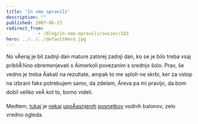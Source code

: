 ```yaml
---
title: 'In smo opravili'
description: ""
published: 2007-06-23
redirect_from: 
            - /blog/in-smo-opravili/swizec/183
hero: ../../../defaultHero.jpg
---
```


No vÄeraj je bil zadnji dan mature zatorej zadnji dan, ko se je bilo treba vsaj pribliÅ¾no obremenjevati s Äimerkoli povezanim s srednjo šolo. Prav, še vedno je treba Äakati na rezultate, ampak to me sploh ne skrbi, ker za vstop na izbrani faks potrebujem samo, da zdelam, Äreva pa mi pravijo, da bom dobil veliko veÄ kot to, bomo videli.

Medtem, [tukaj](http://uk.youtube.com/watch?v=XngQJzAmVm8) je [nekaj](http://uk.youtube.com/watch?v=4luRhIxvAX8) [upoÄasnjenih](http://uk.youtube.com/watch?v=WWjRzy-pTsE) [posnetkov](http://uk.youtube.com/watch?v=66qZq_8eP20) vodnih balonov, zelo vredno ogleda.
